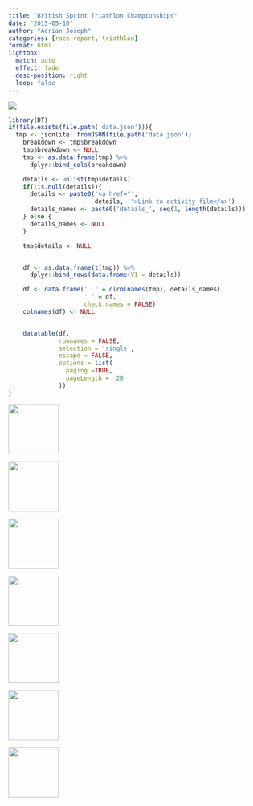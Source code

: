 ```yaml
---
title: "British Sprint Triathlon Championships"
date: "2015-05-10"
author: "Adrian Joseph"
categories: [race report, triathlon]
format: html
lightbox:
  match: auto
  effect: fade
  desc-position: right
  loop: false
---
```


![](https://storage.googleapis.com/blogs_josa/sport/2015-05-10_BRITISH_SPRINT_TRIATHLON_CHAMPIONSHIPS/img/00.png)

```r
library(DT)
if(file.exists(file.path('data.json'))){
  tmp <- jsonlite::fromJSON(file.path('data.json'))
    breakdown <- tmp$breakdown
    tmp$breakdown <- NULL
    tmp <- as.data.frame(tmp) %>%
      dplyr::bind_cols(breakdown)

    details <- unlist(tmp$details)
    if(!is.null(details)){
      details <- paste0('<a href="',
                        details, '">Link to activity file</a>')
      details_names <- paste0('details_', seq(1, length(details)))
    } else {
      details_names <- NULL
    }

    tmp$details <- NULL


    df <- as.data.frame(t(tmp)) %>%
      dplyr::bind_rows(data.frame(V1 = details))

    df <- data.frame('  ' = c(colnames(tmp), details_names),
                     ' ' = df,
                     check.names = FALSE)
    colnames(df) <- NULL


    datatable(df,
              rownames = FALSE,
              selection = 'single',
              escape = FALSE,
              options = list(
                paging =TRUE,
                pageLength =  20
              ))
}
```





::: {layout-ncol=4}
![](https://storage.googleapis.com/blogs_josa/sport/2015-05-10_BRITISH_SPRINT_TRIATHLON_CHAMPIONSHIPS/img/00.png){ width="100" group="hi" }

![](https://storage.googleapis.com/blogs_josa/sport/2015-05-10_BRITISH_SPRINT_TRIATHLON_CHAMPIONSHIPS/img/00a.png){ width="100" group="hi" }

![](https://storage.googleapis.com/blogs_josa/sport/2015-05-10_BRITISH_SPRINT_TRIATHLON_CHAMPIONSHIPS/img/00b.png){ width="100" group="hi" }

![](https://storage.googleapis.com/blogs_josa/sport/2015-05-10_BRITISH_SPRINT_TRIATHLON_CHAMPIONSHIPS/img/01.jpg){ width="100" group="hi" }

![](https://storage.googleapis.com/blogs_josa/sport/2015-05-10_BRITISH_SPRINT_TRIATHLON_CHAMPIONSHIPS/img/02.jpg){ width="100" group="hi" }

![](https://storage.googleapis.com/blogs_josa/sport/2015-05-10_BRITISH_SPRINT_TRIATHLON_CHAMPIONSHIPS/img/05.jpg){ width="100" group="hi" }

![](https://storage.googleapis.com/blogs_josa/sport/2015-05-10_BRITISH_SPRINT_TRIATHLON_CHAMPIONSHIPS/img/06.jpg){ width="100" group="hi" }


:::
